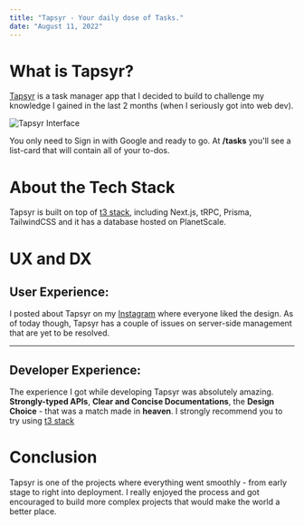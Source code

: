 ```yaml
---
title: "Tapsyr - Your daily dose of Tasks."
date: "August 11, 2022"
---
```


# What is Tapsyr?

[Tapsyr](https://tapsyr.dosek.xyz) is a task manager app that I decided to build to challenge my knowledge I gained in the last 2 months (when I seriously got into web dev).

![Tapsyr Interface](https://tapsyr.dosek.xyz/card.png)

You only need to Sign in with Google and ready to go. At **/tasks** you'll see a list-card that will contain all of your to-dos.

# About the Tech Stack

Tapsyr is built on top of [t3 stack](https://init.tips/), including Next.js, tRPC, Prisma, TailwindCSS and it has a database hosted on PlanetScale.

# UX and DX

## User Experience:

I posted about Tapsyr on my [Instagram](https://instagram/dastanozgeldi) where everyone liked the design. As of today though, Tapsyr has a couple of issues on server-side management that are yet to be resolved.

---

## Developer Experience:

The experience I got while developing Tapsyr was absolutely amazing. **Strongly-typed APIs**, **Clear and Concise Documentations**, the **Design Choice** - that was a match made in **heaven**. I strongly recommend you to try using [t3 stack](https://init.tips/)

# Conclusion

Tapsyr is one of the projects where everything went smoothly - from early stage to right into deployment. I really enjoyed the process and got encouraged to build more complex projects that would make the world a better place.
